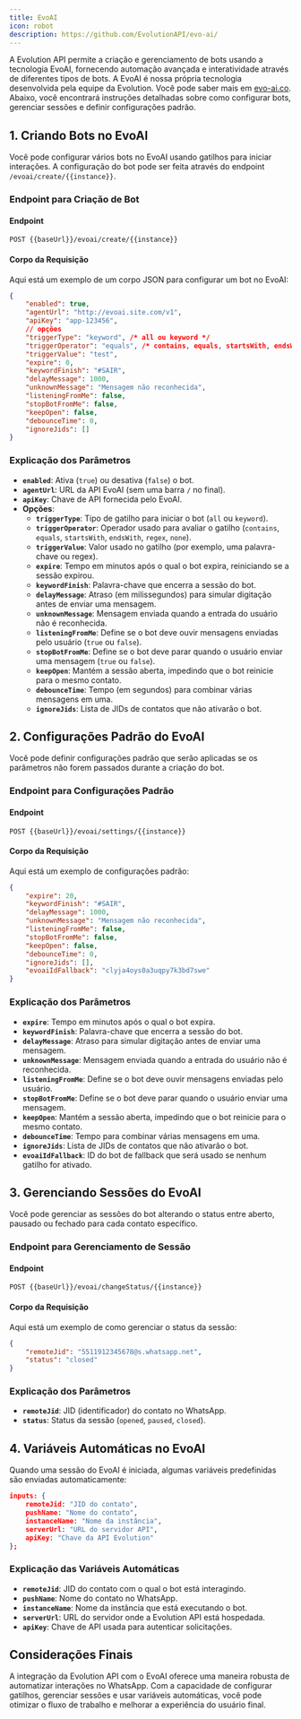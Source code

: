 ```yaml
---
title: EvoAI
icon: robot
description: https://github.com/EvolutionAPI/evo-ai/
---
```


A Evolution API permite a criação e gerenciamento de bots usando a tecnologia EvoAI, fornecendo automação avançada e interatividade através de diferentes tipos de bots. A EvoAI é nossa própria tecnologia desenvolvida pela equipe da Evolution. Você pode saber mais em [evo-ai.co](https://evo-ai.co). Abaixo, você encontrará instruções detalhadas sobre como configurar bots, gerenciar sessões e definir configurações padrão.

## 1. Criando Bots no EvoAI

Você pode configurar vários bots no EvoAI usando gatilhos para iniciar interações. A configuração do bot pode ser feita através do endpoint `/evoai/create/{{instance}}`.

### Endpoint para Criação de Bot

#### Endpoint

~~~http
POST {{baseUrl}}/evoai/create/{{instance}}
~~~

#### Corpo da Requisição

Aqui está um exemplo de um corpo JSON para configurar um bot no EvoAI:

~~~json
{
    "enabled": true,
    "agentUrl": "http://evoai.site.com/v1",
    "apiKey": "app-123456",
    // opções
    "triggerType": "keyword", /* all ou keyword */
    "triggerOperator": "equals", /* contains, equals, startsWith, endsWith, regex, none */
    "triggerValue": "test",
    "expire": 0,
    "keywordFinish": "#SAIR",
    "delayMessage": 1000,
    "unknownMessage": "Mensagem não reconhecida",
    "listeningFromMe": false,
    "stopBotFromMe": false,
    "keepOpen": false,
    "debounceTime": 0,
    "ignoreJids": []
}
~~~

### Explicação dos Parâmetros

- **`enabled`**: Ativa (`true`) ou desativa (`false`) o bot.
- **`agentUrl`**: URL da API EvoAI (sem uma barra `/` no final).
- **`apiKey`**: Chave de API fornecida pelo EvoAI.
- **Opções**:
  - **`triggerType`**: Tipo de gatilho para iniciar o bot (`all` ou `keyword`).
  - **`triggerOperator`**: Operador usado para avaliar o gatilho (`contains`, `equals`, `startsWith`, `endsWith`, `regex`, `none`).
  - **`triggerValue`**: Valor usado no gatilho (por exemplo, uma palavra-chave ou regex).
  - **`expire`**: Tempo em minutos após o qual o bot expira, reiniciando se a sessão expirou.
  - **`keywordFinish`**: Palavra-chave que encerra a sessão do bot.
  - **`delayMessage`**: Atraso (em milissegundos) para simular digitação antes de enviar uma mensagem.
  - **`unknownMessage`**: Mensagem enviada quando a entrada do usuário não é reconhecida.
  - **`listeningFromMe`**: Define se o bot deve ouvir mensagens enviadas pelo usuário (`true` ou `false`).
  - **`stopBotFromMe`**: Define se o bot deve parar quando o usuário enviar uma mensagem (`true` ou `false`).
  - **`keepOpen`**: Mantém a sessão aberta, impedindo que o bot reinicie para o mesmo contato.
  - **`debounceTime`**: Tempo (em segundos) para combinar várias mensagens em uma.
  - **`ignoreJids`**: Lista de JIDs de contatos que não ativarão o bot.

## 2. Configurações Padrão do EvoAI

Você pode definir configurações padrão que serão aplicadas se os parâmetros não forem passados durante a criação do bot.

### Endpoint para Configurações Padrão

#### Endpoint

~~~http
POST {{baseUrl}}/evoai/settings/{{instance}}
~~~

#### Corpo da Requisição

Aqui está um exemplo de configurações padrão:

~~~json
{
    "expire": 20,
    "keywordFinish": "#SAIR",
    "delayMessage": 1000,
    "unknownMessage": "Mensagem não reconhecida",
    "listeningFromMe": false,
    "stopBotFromMe": false,
    "keepOpen": false,
    "debounceTime": 0,
    "ignoreJids": [],
    "evoaiIdFallback": "clyja4oys0a3uqpy7k3bd7swe"
}
~~~

### Explicação dos Parâmetros

- **`expire`**: Tempo em minutos após o qual o bot expira.
- **`keywordFinish`**: Palavra-chave que encerra a sessão do bot.
- **`delayMessage`**: Atraso para simular digitação antes de enviar uma mensagem.
- **`unknownMessage`**: Mensagem enviada quando a entrada do usuário não é reconhecida.
- **`listeningFromMe`**: Define se o bot deve ouvir mensagens enviadas pelo usuário.
- **`stopBotFromMe`**: Define se o bot deve parar quando o usuário enviar uma mensagem.
- **`keepOpen`**: Mantém a sessão aberta, impedindo que o bot reinicie para o mesmo contato.
- **`debounceTime`**: Tempo para combinar várias mensagens em uma.
- **`ignoreJids`**: Lista de JIDs de contatos que não ativarão o bot.
- **`evoaiIdFallback`**: ID do bot de fallback que será usado se nenhum gatilho for ativado.

## 3. Gerenciando Sessões do EvoAI

Você pode gerenciar as sessões do bot alterando o status entre aberto, pausado ou fechado para cada contato específico.

### Endpoint para Gerenciamento de Sessão

#### Endpoint

~~~http
POST {{baseUrl}}/evoai/changeStatus/{{instance}}
~~~

#### Corpo da Requisição

Aqui está um exemplo de como gerenciar o status da sessão:

~~~json
{
    "remoteJid": "5511912345678@s.whatsapp.net",
    "status": "closed"
}
~~~

### Explicação dos Parâmetros

- **`remoteJid`**: JID (identificador) do contato no WhatsApp.
- **`status`**: Status da sessão (`opened`, `paused`, `closed`).

## 4. Variáveis Automáticas no EvoAI

Quando uma sessão do EvoAI é iniciada, algumas variáveis predefinidas são enviadas automaticamente:

~~~json
inputs: {
    remoteJid: "JID do contato",
    pushName: "Nome do contato",
    instanceName: "Nome da instância",
    serverUrl: "URL do servidor API",
    apiKey: "Chave da API Evolution"
};
~~~

### Explicação das Variáveis Automáticas

- **`remoteJid`**: JID do contato com o qual o bot está interagindo.
- **`pushName`**: Nome do contato no WhatsApp.
- **`instanceName`**: Nome da instância que está executando o bot.
- **`serverUrl`**: URL do servidor onde a Evolution API está hospedada.
- **`apiKey`**: Chave de API usada para autenticar solicitações.

## Considerações Finais

A integração da Evolution API com o EvoAI oferece uma maneira robusta de automatizar interações no WhatsApp. Com a capacidade de configurar gatilhos, gerenciar sessões e usar variáveis automáticas, você pode otimizar o fluxo de trabalho e melhorar a experiência do usuário final.